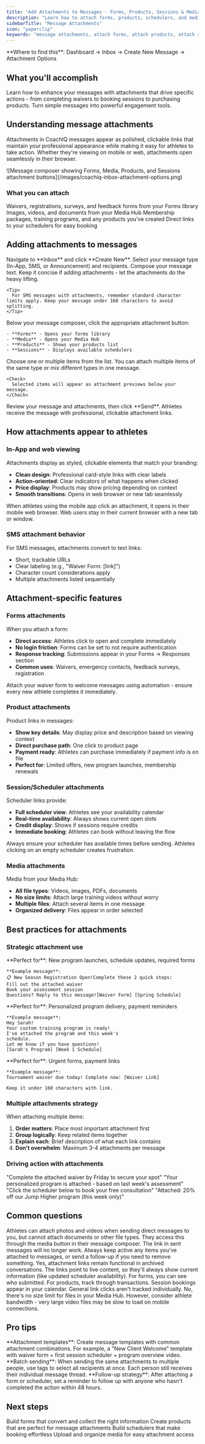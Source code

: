 ```yaml
---
title: "Add Attachments to Messages - Forms, Products, Sessions & Media"
description: "Learn how to attach forms, products, schedulers, and media to your Inbox messages. Enhance communication with clickable links that drive action."
sidebarTitle: "Message Attachments"
icon: "paperclip"
keywords: "message attachments, attach forms, attach products, attach sessions, media attachments, CoachIQ inbox"
---
```


<Info>
  **Where to find this**: Dashboard → Inbox → Create New Message → Attachment Options
</Info>

## What you'll accomplish

Learn how to enhance your messages with attachments that drive specific actions - from completing waivers to booking sessions to purchasing products. Turn simple messages into powerful engagement tools.

## Understanding message attachments

Attachments in CoachIQ messages appear as polished, clickable links that maintain your professional appearance while making it easy for athletes to take action. Whether they're viewing on mobile or web, attachments open seamlessly in their browser.

<Frame caption="Attachment options appear below your message composer">
  ![Message composer showing Forms, Media, Products, and Sessions attachment buttons](/images/coachiq-inbox-attachment-options.png)
</Frame>

### What you can attach

<CardGroup cols={2}>
  <Card title="Forms" icon="file-lines">
    Waivers, registrations, surveys, and feedback forms from your Forms library
  </Card>
  <Card title="Media" icon="photo-video">
    Images, videos, and documents from your Media Hub
  </Card>
  <Card title="Products" icon="shopping-cart">
    Membership packages, training programs, and any products you've created
  </Card>
  <Card title="Sessions" icon="calendar">
    Direct links to your schedulers for easy booking
  </Card>
</CardGroup>

## Adding attachments to messages

<Steps>
  <Step title="Start composing your message">
    Navigate to **Inbox** and click **Create New**. Select your message type (In-App, SMS, or Announcement) and recipients.
  </Step>
  <Step title="Write your message">
    Compose your message text. Keep it concise if adding attachments - let the attachments do the heavy lifting.

    <Tip>
      For SMS messages with attachments, remember standard character limits apply. Keep your message under 160 characters to avoid splitting.
    </Tip>
  </Step>
  <Step title="Click the attachment type">
    Below your message composer, click the appropriate attachment button:

    - **Forms** - Opens your forms library
    - **Media** - Opens your Media Hub
    - **Products** - Shows your products list
    - **Sessions** - Displays available schedulers
  </Step>
  <Step title="Select items to attach">
    Choose one or multiple items from the list. You can attach multiple items of the same type or mix different types in one message.

    <Check>
      Selected items will appear as attachment previews below your message.
    </Check>
  </Step>
  <Step title="Send your message">
    Review your message and attachments, then click **Send**. Athletes receive the message with professional, clickable attachment links.
  </Step>
</Steps>

## How attachments appear to athletes

### In-App and web viewing

Attachments display as styled, clickable elements that match your branding:

- **Clean design**: Professional card-style links with clear labels
- **Action-oriented**: Clear indicators of what happens when clicked
- **Price display**: Products may show pricing depending on context
- **Smooth transitions**: Opens in web browser or new tab seamlessly

<Note>
  When athletes using the mobile app click an attachment, it opens in their mobile web browser. Web users stay in their current browser with a new tab or window.
</Note>

### SMS attachment behavior

For SMS messages, attachments convert to text links:

- Short, trackable URLs
- Clear labeling (e.g., "Waiver Form: [link]")
- Character count considerations apply
- Multiple attachments listed sequentially

## Attachment-specific features

### Forms attachments

When you attach a form:

- **Direct access**: Athletes click to open and complete immediately
- **No login friction**: Forms can be set to not require authentication
- **Response tracking**: Submissions appear in your Forms → Responses section
- **Common uses**: Waivers, emergency contacts, feedback surveys, registration

<Tip>
  Attach your waiver form to welcome messages using automation - ensure every new athlete completes it immediately.
</Tip>

### Product attachments

Product links in messages:

- **Show key details**: May display price and description based on viewing context
- **Direct purchase path**: One click to product page
- **Payment ready**: Athletes can purchase immediately if payment info is on file
- **Perfect for**: Limited offers, new program launches, membership renewals

### Session/Scheduler attachments

Scheduler links provide:

- **Full scheduler view**: Athletes see your availability calendar
- **Real-time availability**: Always shows current open slots
- **Credit display**: Shows if sessions require credits
- **Immediate booking**: Athletes can book without leaving the flow

<Warning>
  Always ensure your scheduler has available times before sending. Athletes clicking on an empty scheduler creates frustration.
</Warning>

### Media attachments

Media from your Media Hub:

- **All file types**: Videos, images, PDFs, documents
- **No size limits**: Attach large training videos without worry
- **Multiple files**: Attach several items in one message
- **Organized delivery**: Files appear in order selected

## Best practices for attachments

### Strategic attachment use

<Tabs>
  <Tab title="Announcements">
    **Perfect for**: New program launches, schedule updates, required forms

    **Example message**:
    📋 New Season Registration Open!Complete these 2 quick steps:
    Fill out the attached waiver
    Book your assessment session
    Questions? Reply to this message![Waiver Form] [Spring Schedule]
  </Tab>
  <Tab title="Direct Messages">
    **Perfect for**: Personalized program delivery, payment reminders

    **Example message**:
    Hey Sarah!
    Your custom training program is ready!
    I've attached the program and this week's
    schedule.
    Let me know if you have questions!
    [Sarah's Program] [Week 1 Schedule]
  </Tab>
  <Tab title="SMS Messages">
    **Perfect for**: Urgent forms, payment links

    **Example message**:
    Tournament waiver due today! Complete now: [Waiver Link]

    Keep it under 160 characters with link.
  </Tab>
</Tabs>

### Multiple attachments strategy

When attaching multiple items:

1. **Order matters**: Place most important attachment first
2. **Group logically**: Keep related items together
3. **Explain each**: Brief description of what each link contains
4. **Don't overwhelm**: Maximum 3-4 attachments per message

### Driving action with attachments

<CardGroup cols={2}>
  <Card title="Create urgency" icon="clock">
    "Complete the attached waiver by Friday to secure your spot"
  </Card>
  <Card title="Provide value" icon="gift">
    "Your personalized program is attached - based on last week's assessment"
  </Card>
  <Card title="Make it easy" icon="hand-pointer">
    "Click the scheduler below to book your free consultation"
  </Card>
  <Card title="Show benefits" icon="star">
    "Attached: 20% off our Jump Higher program (this week only)"
  </Card>
</CardGroup>

## Common questions

<AccordionGroup>
  <Accordion title="Can athletes attach files in their replies?">
    Athletes can attach photos and videos when sending direct messages to you, but cannot attach documents or other file types. They access this through the media button in their message composer.
  </Accordion>
  <Accordion title="What happens if I delete an attached form/product/session?">
    The link in sent messages will no longer work. Always keep active any items you've attached to messages, or send a follow-up if you need to remove something.
  </Accordion>
  <Accordion title="Do attachments work in archived conversations?">
    Yes, attachment links remain functional in archived conversations. The links point to live content, so they'll always show current information (like updated scheduler availability).
  </Accordion>
  <Accordion title="Can I see who clicked on attachments?">
    For forms, you can see who submitted. For products, track through transactions. Session bookings appear in your calendar. General link clicks aren't tracked individually.
  </Accordion>
  <Accordion title="Is there a limit to Media Hub file sizes?">
    No, there's no size limit for files in your Media Hub. However, consider athlete bandwidth - very large video files may be slow to load on mobile connections.
  </Accordion>
</AccordionGroup>

## Pro tips

<Tip>
  **Attachment templates**: Create message templates with common attachment combinations. For example, a "New Client Welcome" template with waiver form + first session scheduler + program overview video.
</Tip>

<Tip>
  **Batch sending**: When sending the same attachments to multiple people, use tags to select all recipients at once. Each person still receives their individual message thread.
</Tip>

<Tip>
  **Follow-up strategy**: After attaching a form or scheduler, set a reminder to follow up with anyone who hasn't completed the action within 48 hours.
</Tip>

## Next steps

<CardGroup cols={2}>
  <Card title="Create Effective Forms" icon="file-signature" href="/tools/forms">
    Build forms that convert and collect the right information
  </Card>
  <Card title="Set Up Products" icon="bag-shopping" href="/payments/products">
    Create products that are perfect for message attachments
  </Card>
  <Card title="Configure Schedulers" icon="calendar-plus" href="/schedule/schedulers">
    Build schedulers that make booking effortless
  </Card>
  <Card title="Organize Media Hub" icon="folder-open" href="/content/media-hub">
    Upload and organize media for easy attachment access
  </Card>
</CardGroup>